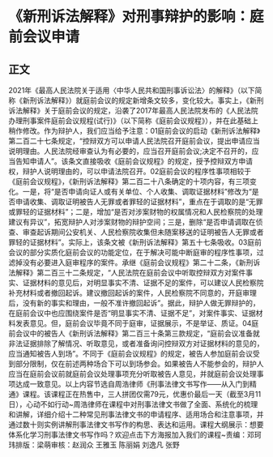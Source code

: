 # 《新刑诉法解释》对刑事辩护的影响：庭前会议申请
## 正文
2021年《最高人民法院关于适用〈中华人民共和国刑事诉讼法〉的解释》（以下简称《新刑诉法解释》）就庭前会议的规定新增条文较多，变化较大。事实上，《新刑诉法解释》关于庭前会议的规定，沿袭了2017年最高人民法院发布的《人民法院办理刑事案件庭前会议规程(试行)》（以下简称《庭前会议规程》），并在此基础上稍作修改。作为辩护人，我们应当给予注意：01庭前会议的启动《新刑诉法解释》第二百二十七条规定，“控辩双方可以申请人民法院召开庭前会议，提出申请应当说明理由。人民法院经审查认为有必要的，应当召开庭前会议;决定不召开的，应当告知申请人”。该条文直接吸收《庭前会议规程》的规定，授予控辩双方申请权，辩护人说明理由的，可以申请法院召开。02庭前会议的程序性事项相较于《庭前会议规程》，《新刑诉法解释》第二百二十八条确定的十项内容，有三项变化。一是，将“是否申请向证人或有关单位、个人收集、调取证据材料”修改为“是否申请收集、调取证明被告人无罪或者罪轻的证据材料”，重点在于调取的是“无罪或罪轻的证据材料”；二是，增加“是否对涉案财物的权属情况和人民检察院的处理建议有异议”，拓宽辩护人对涉案财物的辩护空间；三是，删除“是否申请调取在侦查、审查起诉期间公安机关、人民检察院收集但未随案移送的证明被告人无罪或者罪轻的证据材料”。实际上，该条文被《新刑诉法解释》第五十七条吸收。03庭前会议的部分实质化庭前会议的功能定位，在于解决可能中断庭审的程序性事项，过滤掉没有必要进入庭审程序的案件。承继《庭前会议规程》第二十二条，《新刑诉法解释》第二百三十二条规定，“人民法院在庭前会议中听取控辩双方对案件事实、证据材料的意见后，对明显事实不清、证据不足的案件，可以建议人民检察院补充材料或者撤回起诉。建议撤回起诉的案件，人民检察院不同意的，开庭审理后，没有新的事实和理由，一般不准许撤回起诉”。据此，辩护人做无罪辩护的，在庭前会议中也应围绕案件是否“明显事实不清、证据不足”，对案件事实、证据材料发表意见。但，庭前会议毕竟不同于庭审，证据展示，不是举证、质证。04庭前会议中的被告人《新刑诉法解释》第二百三十条第三款规定，“庭前会议准备就非法证据排除了解情况、听取意见，或者准备询问控辩双方对证据材料的意见的，应当通知被告人到场”。不同于《庭前会议规程》的规定，被告人参加庭前会议受到部分限制，仅在前述两种场合下可以到场参会。如果被告人不能参会的，辩护人应当在庭前会议前就庭前会议处理事项充分听取被告人意见，并就庭前会议处理事项达成一致意见。以上内容节选自周浩律师《刑事法律文书写作——从入门到精通》课程。该课程正在热售中，三人拼团仅需79元，优惠价最后一天（截至3月11日），心动不如行动~周浩律师在课程中对刑事法律文书做了全面、系统化的梳理和讲解，详细介绍十二种常见刑事法律文书的申请程序、适用场合和注意事项，并通过数十则实例讲解刑事法律文书写作的构思、表达和运用。课程大纲展示：想要体系化学习刑事法律文书写作吗？欢迎点击下方海报加入我们的课程~责编：邓珂玮排版：梁萌审核：赵润众 王雅玉 陈丽娟 刘逸凡 张野
